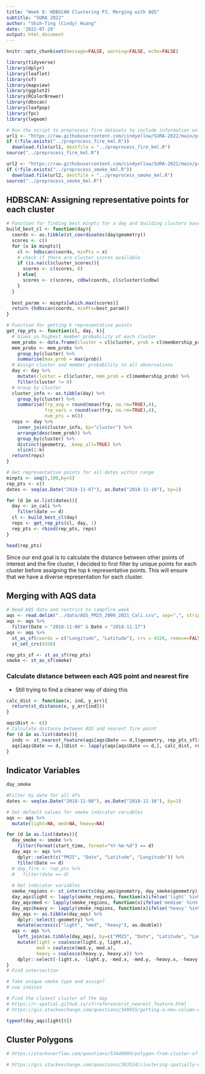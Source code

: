 ```yaml
---
title: "Week 8: HDBSCAN Clustering P3, Merging with AQS" 
subtitle: "SURA 2022"
author: "Shih-Ting (Cindy) Huang"
date: '2022-07-29'
output: html_document
---
```


```r
knitr::opts_chunk$set(message=FALSE, warning=FALSE, echo=FALSE)

library(tidyverse)
library(dplyr)
library(leaflet)
library(sf)
library(mapview)
library(ggplot2)
library(RColorBrewer)
library(dbscan)
library(leafpop)
library(fpc)
library(lwgeom)
```


```r
# Run the script to preprocess fire datasets to include information on time, location, and FRP
url1 <- "https://raw.githubusercontent.com/cindyellow/SURA-2022/main/preprocess_fire_kml.R"
if (!file.exists("../preprocess_fire_kml.R"))
  download.file(url1, destfile = "../preprocess_fire_kml.R")
source("../preprocess_fire_kml.R")

url2 <- "https://raw.githubusercontent.com/cindyellow/SURA-2022/main/preprocess_smoke_kml.R"
if (!file.exists("../preprocess_smoke_kml.R"))
  download.file(url2, destfile = "../preprocess_smoke_kml.R")
source("../preprocess_smoke_kml.R")
```


## HDBSCAN: Assigning representative points for each cluster

```r
# Function for finding best minpts for a day and building clusters based on that
build_best_cl <- function(day){
  coords <- as.tibble(st_coordinates(day$geometry))
  scores <- c()
  for (x in minpts){
    cl <- hdbscan(coords, minPts = x)
    # check if there are cluster scores available
    if (is.na(cl$cluster_scores)){
      scores <- c(scores, 0)
    } else{
      scores <- c(scores, cdbw(coords, cl$cluster)$cdbw)
    }
  }
  
  best_param <- minpts[which.max(scores)]
  return (hdbscan(coords, minPts=best_param))
}
```

```r
# Function for getting k representative points
get_rep_pts <- function(cl, day, k){
  # Gives us highest member probability of each cluster
  mem_probs <- data.frame(cluster = cl$cluster, prob = cl$membership_prob)
  mem_probs <- mem_probs %>%
    group_by(cluster) %>%
    summarise(max_prob = max(prob))
  # Assign cluster and member probability to all observations 
  day <- day %>%
    mutate(cluster = cl$cluster, mem_prob = cl$membership_prob) %>%
    filter(cluster != 0)
  # Group by cluster
  cluster_info <- as.tibble(day) %>%
    group_by(cluster) %>%
    summarise(frp_avg = round(mean(frp, na.rm=TRUE),4),
              frp_vars = round(var(frp, na.rm=TRUE),4),
              num_pts = n()) 
  reps <- day %>%
    inner_join(cluster_info, by="cluster") %>%
    arrange(desc(mem_prob)) %>%
    group_by(cluster) %>%
    distinct(geometry, .keep_all=TRUE) %>%
    slice(1:k)  
  return(reps)
}
```


```r
# Get representative points for all dates within range
minpts <- seq(5,100,by=5)
rep_pts <- c()
dates <- seq(as.Date("2018-11-07"), as.Date("2018-11-16"), by=1)

for (d in as.list(dates)){
  day <- in_cali %>%
    filter(date == d)
  cl <- build_best_cl(day)
  reps <- get_rep_pts(cl, day, 1)
  rep_pts <- rbind(rep_pts, reps)
}
```

```r
head(rep_pts)
```

Since our end goal is to calculate the distance between other points of interest and the fire cluster, I decided to first filter by unique points for each cluster before assigning the top k representative points. This will ensure that we have a diverse representation for each cluster.

## Merging with AQS data
```r
# Read AQS data and restrict to campfire week
aqs <- read.delim("../data/AQS_PM25_2000_2021_Cali.csv", sep=",", strip.white=TRUE)
aqs <- aqs %>%
  filter(Date > "2018-11-06" & Date < "2018-11-17")
aqs <- aqs %>%
  st_as_sf(coords = c("Longitude", "Latitude"), crs = 4326, remove=FALSE) %>%
  st_set_crs(4326)
```

```r
rep_pts_sf <- st_as_sf(rep_pts)
smoke <- st_as_sf(smoke)
```

### Calculate distance between each AQS point and nearest fire

- Still trying to find a cleaner way of doing this
```r
calc_dist <- function(x, ind, y_arr){
  return(st_distance(x, y_arr[ind]))
}

aqs$Dist <- c()
# Calculate distance between AQS and nearest fire point
for (d in as.list(dates)){
  inds <- st_nearest_feature(aqs[aqs$Date == d,]$geometry, rep_pts_sf[rep_pts_sf$date == d,]$geometry)
  aqs[aqs$Date == d,]$Dist <- lapply(aqs[aqs$Date == d,], calc_dist, rep_pts_sf[rep_pts_sf$date == d,]$geometry, inds)
}
```

## Indicator Variables
```r
day_smoke
```


```r
#Filter by date for all dfs
dates <- seq(as.Date("2018-11-08"), as.Date("2018-11-16"), by=1)

# Set default values for smoke indicator variables
aqs <- aqs %>%
  mutate(light=NA, med=NA, heavy=NA)

for (d in as.list(dates)){
  day_smoke <- smoke %>%
    filter(format(start_time, format="%Y-%m-%d") == d)
  day_aqs <- aqs %>%
    dplyr::select(c("PM25", "Date", "Latitude", "Longitude")) %>%
    filter(Date == d)
  # day_fire <- rep_pts %>%
  #   filter(date == d)
  
  # Get indicator variables
  smoke_regions <- st_intersects(day_aqs$geometry, day_smoke$geometry)
  day_aqs$light <- lapply(smoke_regions, function(x)ifelse('light' %in% unique(day_smoke[unlist(x),]$type), 1, 0))
  day_aqs$med <- lapply(smoke_regions, function(x)ifelse('medium' %in% unique(day_smoke[unlist(x),]$type), 1, 0))
  day_aqs$heavy <- lapply(smoke_regions, function(x)ifelse('heavy' %in% unique(day_smoke[unlist(x),]$type), 1, 0))
  day_aqs <- as.tibble(day_aqs) %>%
    dplyr::select(-geometry) %>%
    mutate(across(c("light", "med", "heavy"), as.double))
  aqs <- aqs %>%
    left_join(as.tibble(day_aqs), by=c("PM25", "Date", "Latitude", "Longitude")) %>%
    mutate(light = coalesce(light.y, light.x),
           med = coalesce(med.y, med.x),
           heavy = coalesce(heavy.y, heavy.x)) %>% 
    dplyr::select(-light.x, -light.y, -med.x, -med.y, -heavy.x, -heavy.y)
}
# Find intersection 

# Take unique smoke type and assign?
# use indices 

# Find the closest cluster of the day
# https://r-spatial.github.io/sf/reference/st_nearest_feature.html
# https://gis.stackexchange.com/questions/349955/getting-a-new-column-with-distance-to-the-nearest-feature-in-r
```

```r
typeof(day_aqs$light[0])
```

## Cluster Polygons
```r
# https://stackoverflow.com/questions/53440909/polygon-from-cluster-of-lat-long-points-in-r

# https://gis.stackexchange.com/questions/303524/clustering-spatially-connected-polygons-so-all-clusters-have-approximately-the-s
```



